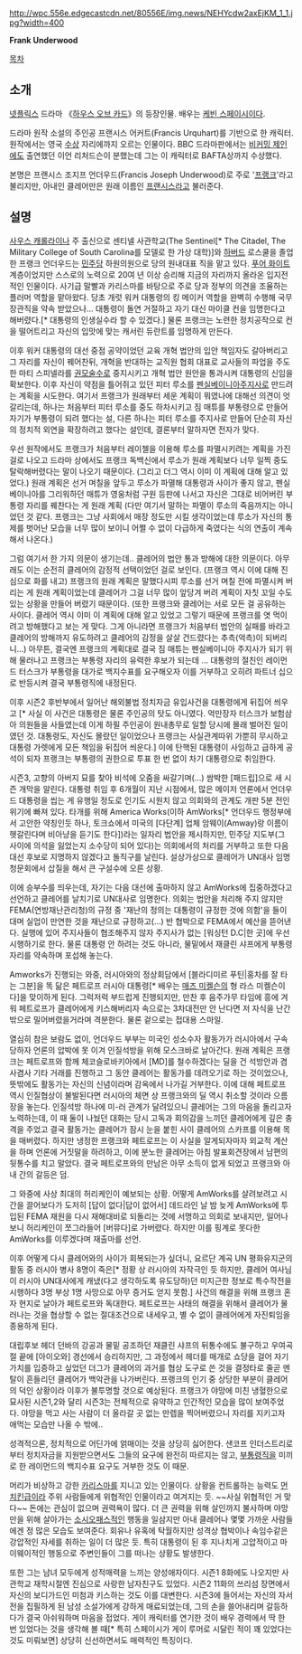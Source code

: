 http://wpc.556e.edgecastcdn.net/80556E/img.news/NEHYcdw2axEjKM_1_1.jpg?width=400

'''Frank Underwood'''

[[목차]]
== 소개 ==
[[넷플릭스]] 드라마 《[[하우스 오브 카드]]》의 등장인물. 배우는 [[케빈 스페이시]]이다.

드라마 원작 소설의 주인공 프랜시스 어커트(Francis Urquhart)를 기반으로 한 캐릭터. 원작에서는 영국 [[수상]] 자리에까지 오르는 인물이다. BBC 드라마판에서는 [[비커밍 제인]]에도 출연했던 이언 리처드슨이 분했는데 그는 이 캐릭터로 BAFTA상까지 수상했다.

본명은 프랜시스 조지프 언더우드(Francis Joseph Underwood)로 주로 '[[프랭크]]'라고 불리지만, 아내인 클레어만은 원래 이름인 [[프랜시스]]라고 불러준다.

== 설명 ==
[[사우스 캐롤라이나]] 주 출신으로 센티넬 사관학교(The Sentinel[* The Citadel, The Military College of South Carolina를 모델로 한 가상 대학)]와 [[하버드]] 로스쿨을 졸업한 프랭크 언더우드는 [[민주당(미국)|민주당]] 하원의원으로 당의 원내대표 직을 맡고 있다. [[푸어 화이트]] 계층이었지만 스스로의 노력으로 20여 년 이상 승리해 지금의 자리까지 올라온 입지전적인 인물이다. 사기급 말빨과 카리스마를 바탕으로 주로 당과 정부의 의견을 조율하는 플러머 역할을 맡아왔다. 당초 개럿 워커 대통령의 킹 메이커 역할을 완벽히 수행해 국무장관직을 약속 받았으나... 대통령이 돌연 거절하고 자기 대신 마이클 컨을 임명한다고 해버렸다.[* 대통령의 인생실수라 할 수 있겠다.] 물론 프랭크는 노련한 정치공작으로 컨을 떨어트리고 자신의 입맛에 맞는 캐서린 듀란트를 임명하게 만든다.

이후 워커 대통령의 대선 중점 공약이었던 교육 개혁 법안의 입안 책임자도 갈아버리고 그 자리를 자신이 꿰어찬뒤, 개혁을 반대하는 교직원 협회 대표로 교사들의 파업을 주도한 마티 스피넬라를 [[권모술수]]로 중지시키고 개혁 법안 원안을 통과시켜 대통령의 신임을 확보한다. 이후 자신이 약점을 틀어쥐고 있던 피터 루소를 [[펜실베이니아]]주지사로 만드려는 계획을 시도한다. 여기서 프랭크가 원래부터 세운 계획이 뭐였나에 대해선 의견이 엇갈리는데, 하나는 처음부터 피터 루소를 중도 하차시키고 짐 매튜를 부통령으로 만들어 자기가 부통령이 되려 했다는 설, 다른 하나는 피터 루소를 주지사로 만들어 단순히 자신의 정치적 외연을 확장하려고 했다는 설인데, 결론부터 말하자면 전자가 맞다. 

우선 원작에서도 프랭크가 처음부터 레이첼을 이용해 루소를 파멸시키려는 계획을 가진 걸로 나오고 드라마 상에서도 프랭크 독백신에서 루소가 원래 계획보다 너무 일찍 중도 탈락해버렸다는 말이 나오기 때문이다. (그리고 더그 역시 이미 이 계획에 대해 알고 있었다.) 원래 계획은 선거 며칠을 앞두고 루소가 파멸해 대통령과 사이가 좋지 않고, 펜실베이니아를 그리워하던 매튜가 영웅처럼 구원 등판에 나서고 자신은 그대로 비어버린 부통령 자리를 꿰찬다는 게 원래 계획 (다만 여기서 말하는 파멸이 루소의 죽음까지는 아니었던 것 같다. 프랭크는 그냥 사회에서 매장 정도만 시킬 생각이었는데 루소가 자신의 통제를 벗어난 모습을 너무 많이 보이니 어쩔 수 없이 다급하게 죽였다는 식의 연출이 계속해서 나온다.) 

그럼 여기서 한 가지 의문이 생기는데.. 클레어의 법안 통과 방해에 대한 의문이다. 아무래도 이는 순전히 클레어의 감정적 선택이었던 걸로 보인다. (프랭크 역시 이에 대해 진심으로 화를 내고) 프랭크의 원래 계획은 말했다시피 루소를 선거 며칠 전에 파멸시켜 버리는 게 원래 계획이었는데 클레어가 그걸 너무 많이 앞당겨 버려 계획이 자칫 꼬일 수도 있는 상황을 만들어 버렸기 때문이다. (또한 프랭크와 클레어는 서로 모든 걸 공유하는 사이다. 클레어 역시 이미 이 계획에 대해 알고 있었고 그렇기 때문에 프랭크를 엿 먹이려고 방해했다고 보는 게 맞다. 그게 아니라면 프랭크가 처음부터 법안의 실패를 바라고 클레어의 방해까지 유도하려고 클레어의 감정을 살살 건드렸다는 추측(억측)이 되버리니...) 아무튼, 결국엔 프랭크의 계획대로 결국 짐 매튜는 펜실베이니아 주지사가 되기 위해 물러나고 프랭크는 부통령 자리의 유력한 후보가 되는데 ... 대통령의 절친인 레이먼드 터스크가 부통령을 대가로 백지수표를 요구해오자 이를 거부하고 오히려 파트너 십으로 반등시켜 결국 부통령직에 내정된다. 

이후 시즌2 후반부에서 일어난 해외불법 정치자금 유입사건을 대통령에게 뒤집어 씌우고 [* 사실 이 사건은 대통령은 물론 주인공의 탓도 아니였다. 억만장자 터스크가 보험삼아 의원들을 사들였는데 이게 하필 주인공이 원내총무로 일할 당시에 몰래 벌어진 일이였던 것. 대통령도, 자신도 몰랐던 일이었으나 프랭크는 사실관계따위 가뿐히 무시하고 대통령 가렛에게 모든 책임을 뒤집어 씌운다.] 이에 탄핵된 대통령이 사임하고 급하게 공석이 되자 프랭크는 부통령의 권한으로 투표 한 번 없이 차기 대통령으로 취임한다. 

시즌3, 고향의 아버지 묘를 찾아 비석에 오줌을 싸갈기며(...) 쌈박한 [패드립]으로 새 시즌 개막을 알린다. 대통령 취임 후 6개월이 지난 시점에서, 많은 메이저 언론에서 언더우드 대통령을 씹는 게 유행일 정도로 인기도 시원치 않고 의회와의 관계도 개판 5분 전인 위기에 빠져 있다. 타개를 위해 America Works(이하 AmWorks[* 언더우드 행정부에서 고안한 약칭인듯 하나, 토크쇼에서 미국의 [다단계] 업체 암웨이(Amway)랑 이름이 헷갈린다며 비아냥을 듣기도 한다])라는 일자리 법안을 제시하지만, 민주당 지도부(그 사이에 의석을 잃었는지 소수당이 되어 있다)는 의회에서의 처리를 거부하고 또한 다음 대선 후보로 지명하지 않겠다고 돌직구를 날린다.
설상가상으로 클레어가 UN대사 임명 청문회에서 삽질을 해서 큰 구설수에 오른 상황.

이에 승부수를 띄우는데, 자기는 다음 대선에 출마하지 않고 AmWorks에 집중하겠다고 선언하고 클레어를 날치기로 UN대사로 임명한다. 의회는 법안을 처리해 주지 않지만 FEMA(연방재난관리청)의 규정 중 '재난의 정의는 대통령이 규정한 것에 의함'을 들이대며 실업이 만연한 것을 재난으로 규정하고(...) 반 협박으로 FEMA에서 예산을 뜯어낸다. 실행에 있어 주지사들이 협조해주지 않자 주지사가 없는 [워싱턴 D.C|한 곳]에 우선 시행하기로 한다. 물론 대통령 안 하려는 것도 아니라, 물밑에서 재클린 샤프에게 부통령 자리를 약속하며 포섭해 놓는다.

Amworks가 진행되는 와중, 러시아와의 정상회담에서 [블라디미르 푸틴|홍차를 잘 타는 그분]을 똑 닮은 페트로프 러시아 대통령[* 배우는 [[매즈 미켈슨]]의 형 라스 미켈슨이다]을 맞이하게 된다. 그럭저럭 부드럽게 진행되지만, 만찬 후 음주가무 타임에 흥에 겨워 페트로프가 클레어에게 키스해버리자 속으로는 3차대전만 안 난다면 저 자식을 난간 밖으로 밀어버렸을거라며 격분한다. 물론 겉으로는 접대용 스마일.

열심히 참은 보람도 없이, 언더우드 부부는 미국인 성소수자 활동가가 러시아에서 구속당하자 언론의 압박에 못 이겨 인질석방을 위해 모스크바로 날아간다. 원래 계획은 프랭크는 페트로프와 함께 체코슬로바키아에서 [MD]를 철수하겠다는 딜을 건 석방안과 겸사겸사 기타 거래를 진행하고 그 동안 클레어는 활동가를 데려오기로 하는 것이었으나, 뜻밖에도 활동가는 자신의 신념이라며 감옥에서 나가길 거부한다. 이에 대해 페트로프 역시 인질협상이 불발된다면 러시아의 체면 상 프랭크와의 딜 역시 취소할 것이라 으름장을 놓는다. 인질석방 하나에 미-러 관계가 달려있으니 클레어는 그의 마음을 돌리고자 노력하는데, 이 때 둘이 나눴던 대화는 당시 고독과 회의감을 느끼던 클레어에게 깊은 충격을 주었고 결국 활동가는 클레어가 잠시 눈을 붙힌 사이 클레어의 스카프를 이용해 목을 매버렸다. 하지만 냉정한 프랭크와 페트로프는 이 사실을 알게되자마자 외교적 계산을 하며 언론에 거짓말을 하려하고, 이에 분노한 클레어는 아침 발표회견장에서 남편의 뒷통수를 치고 말았다. 결국 페트로프와의 만남은 아무 소득이 없게 되었고 프랭크와 아내 간의 갈등은 덤.

그 와중에 사상 최대의 허리케인이 예보되는 상황. 어떻게 AmWorks를 살려보려고 시간을 끌어보다가 도저히 [답이 없다|답이 없어서] 데드라인 날 밤 늦게 AmWorks에 투입된 FEMA 재원을 다시 재해대비로 되돌리는 것에 서명하고 의회로 보내지만, 일어나 보니 허리케인이 쪼그라들어 [버뮤다]로 가버렸다. 하지만 이를 핑계로 못다한 AmWorks를 이루겠다며 재출마를 선언.

이후 어떻게 다시 클레어와의 사이가 회복되는가 싶더니, 요르단 계곡 UN 평화유지군의 활동 중 러시아 병사 8명이 죽은[* 정황 상 러시아의 자작극인 듯 하지만, 클레어 여사님이 러시아 UN대사에게 캐냈(다고 생각하도록 유도당하)던 미지근한 정보로 특수작전을 시행하다 3명 부상 1명 사망으로 아무 증거도 얻지 못함.] 사건의 해결을 위해 프랭크 혼자 현지로 날아가 페트로프와 독대한다. 페트로프는 사태의 해결을 위해서 클레어가 물러나는 것을 협상할 수 없는 절대조건으로 내세우고, 별 수 없이 클레어에게 자진퇴임을 종용하게 된다.

대립후보 헤더 던바의 강공과 물밑 공조하던 재클린 샤프의 뒤통수에도 불구하고 우여곡절 끝에 [아이오와] 경선에서 승리하지만, 그 과정에서 헤더를 매개로 쇼당을 걸어 자기 가치를 입증하고 싶었던 더그가 클레어의 과거를 협상 도구로 쓴 것을 결정타로 줄곧 멘탈이 흔들리던 클레어가 백악관을 나가버린다. 프랭크의 인기 중 상당한 부분이 클레어의 덕인 상황이라 이후가 불투명할 것으로 예상된다. 프랭크가 야망에 미친 냉혈한으로 묘사된 시즌1,2와 달리 시즌3는 전체적으로 유약하고 인간적인 모습을 많이 보여주었다. 야망을 먹고 사는 사람이 더 올라갈 곳 없는 만렙을 찍어버렸으니 자리를 지키고자 애먹는 모습만 나올 수 밖에..

성격적으론, 정치적으로 어딘가에 얽매이는 것을 상당히 싫어한다. 샌코프 인더스트리로부터 정치자금을 지원받으면서도 그들의 요구에 완전히 따르지는 않고, [[부통령]]직을 미끼로 한 레이먼드의 백지수표 요구도 거부한 것도 이 때문.

머리가 비상하고 강한 [[카리스마]]를 지니고 있는 인물이다. 상황을 컨트롤하는 능력도 [[먼치킨]]급이라 주위 사람들에게 위협적인 인물이라고 여겨지는 듯. ~~사실 위협적인 거 맞다~~ 돈에는 관심이 없으며 권력욕이 많다. 더 큰 권력을 위해 살인까지 불사하며 야망만을 위해 살아가는 [[소시오패스]]적인 행동을 일삼지만 아내 클레어나 몇몇 가까운 사람들에겐 정 많은 모습도 보여준다. 회유나 유혹에 탁월하지만 성격상 협박이나 속임수같은 강압적인 자세를 취하는 일이 더 많은 듯. 특히 대통령이 된 후 지나치게 고압적이고 마이웨이적인 행동으로 주변인들이 그를 떠나는 상황도 발생한다. 

또한 그는 남녀 모두에게 성적매력을 느끼는 양성애자이다. 시즌1 8화에도 나오지만 사관학교 재학시절엔 진심으로 사랑한 남자친구도 있었다. 시즌2 11화의 쓰리섬 장면에서 자신의 보디가드인 미첨과 키스하는 것도 이를 대변한다. 시즌3에 들어서는 자신의 자서전을 집필하게 된 남성 소설가에게 강하게 매료되었는데, 그의 손을 쓸어내리며 갈등하다가 결국 아쉬워하며 마음을 접었다. 게이 캐릭터를 연기한 것이 배우 경력에서 딱 한 번 있었다는 것을 생각해 볼 때[* 특히 스페이시가 게이 루머로 시달린 적이 꽤 있었다는 것도 미뤄보면] 상당히 신선하면서도 매력적인 특징이다.
